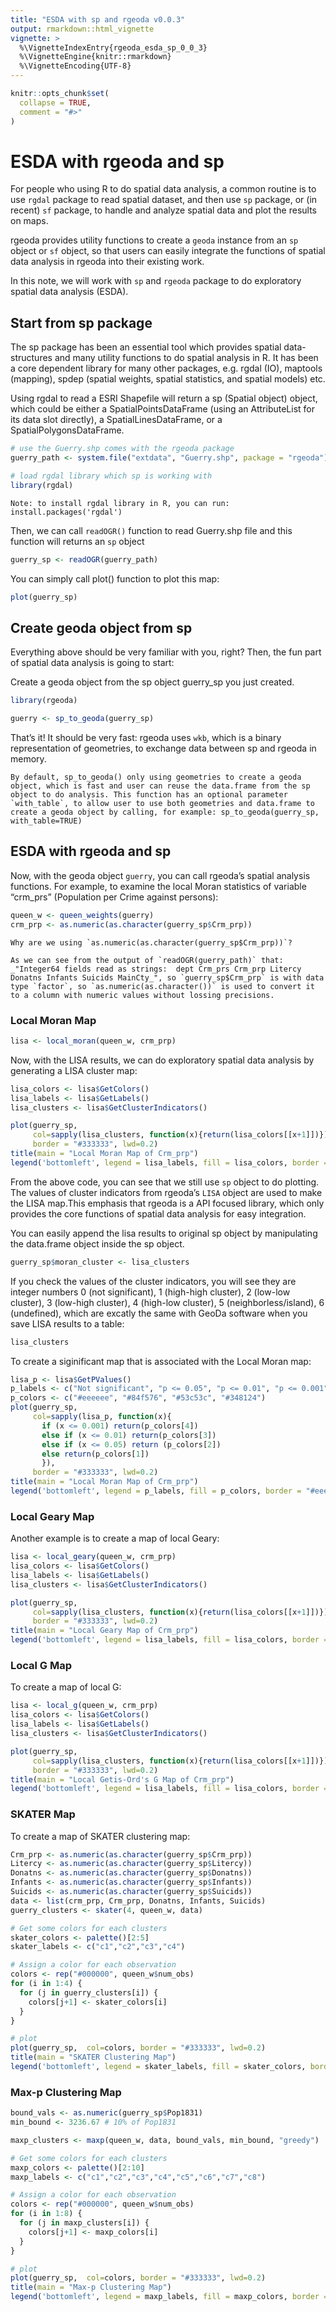 ```yaml
---
title: "ESDA with sp and rgeoda v0.0.3"
output: rmarkdown::html_vignette
vignette: >
  %\VignetteIndexEntry{rgeoda_esda_sp_0_0_3}
  %\VignetteEngine{knitr::rmarkdown}
  %\VignetteEncoding{UTF-8}
---
```


```r
knitr::opts_chunk$set(
  collapse = TRUE,
  comment = "#>"
)
```
# ESDA with rgeoda and sp

For people who using R to do spatial data analysis, a common routine is to use `rgdal` package to read spatial dataset, and then use `sp` package, or (in recent) `sf` package, to handle and analyze spatial data and plot the results on maps.

rgeoda provides utility functions to create a `geoda` instance from an `sp` object or `sf` object, so that users can easily integrate the functions of spatial data analysis in rgeoda into their existing work.

In this note, we will work with `sp` and `rgeoda` package to do exploratory spatial data analysis (ESDA).

## Start from sp package

The sp package has been an essential tool which provides spatial data-structures and many utility functions to do spatial analysis in R. It has been a core dependent library for many other packages, e.g. rgdal (IO), maptools (mapping), spdep (spatial weights, spatial statistics, and spatial models) etc.

Using rgdal to read a ESRI Shapefile will return a sp (Spatial object) object, which could be either a SpatialPointsDataFrame (using an AttributeList for its data slot directly), a SpatialLinesDataFrame, or a SpatialPolygonsDataFrame.

```r
# use the Guerry.shp comes with the rgeoda package
guerry_path <- system.file("extdata", "Guerry.shp", package = "rgeoda")

# load rgdal library which sp is working with
library(rgdal)
```

```block

Note: to install rgdal library in R, you can run: install.packages('rgdal')
```

Then, we can call `readOGR()` function to read Guerry.shp file and this function will returns an `sp` object

```r
guerry_sp <- readOGR(guerry_path)
```

You can simply call plot() function to plot this map:
```r
plot(guerry_sp)
```

## Create geoda object from sp

Everything above should be very familiar with you, right? Then, the fun part of spatial data analysis is going to start:

Create a geoda object from the sp object guerry_sp you just created.

```r
library(rgeoda)

guerry <- sp_to_geoda(guerry_sp)
```

That’s it! It should be very fast: rgeoda uses `wkb`, which is a binary representation of geometries, to exchange data between sp and rgeoda in memory.

```block
By default, sp_to_geoda() only using geometries to create a geoda object, which is fast and user can reuse the data.frame from the sp object to do analysis. This function has an optional parameter `with_table`, to allow user to use both geometries and data.frame to create a geoda object by calling, for example: sp_to_geoda(guerry_sp, with_table=TRUE)
```

## ESDA with rgeoda and sp

Now, with the geoda object `guerry`, you can call rgeoda’s spatial analysis functions. For example, to examine the local Moran statistics of variable “crm_prs” (Population per Crime against persons):

```r
queen_w <- queen_weights(guerry)
crm_prp <- as.numeric(as.character(guerry_sp$Crm_prp))
```

```block
Why are we using `as.numeric(as.character(guerry_sp$Crm_prp))`?

As we can see from the output of `readOGR(guerry_path)` that: _"Integer64 fields read as strings:  dept Crm_prs Crm_prp Litercy Donatns Infants Suicids MainCty_", so `guerry_sp$Crm_prp` is with data type `factor`, so `as.numeric(as.character())` is used to convert it to a column with numeric values without lossing precisions.
```

### Local Moran Map

```r
lisa <- local_moran(queen_w, crm_prp)
```

Now, with the LISA results, we can do exploratory spatial data analysis by generating a LISA cluster map:

```r
lisa_colors <- lisa$GetColors() 
lisa_labels <- lisa$GetLabels()
lisa_clusters <- lisa$GetClusterIndicators()

plot(guerry_sp, 
     col=sapply(lisa_clusters, function(x){return(lisa_colors[[x+1]])}), 
     border = "#333333", lwd=0.2)
title(main = "Local Moran Map of Crm_prp")
legend('bottomleft', legend = lisa_labels, fill = lisa_colors, border = "#eeeeee")
```

From the above code, you can see that we still use `sp` object to do plotting. The values of cluster indicators from rgeoda’s `LISA` object are used to make the LISA map.This emphasis that rgeoda is a API focused library, which only provides the core functions of spatial data analysis for easy integration.

You can easily append the lisa results to original sp object by manipulating the data.frame object inside the sp object.
```r
guerry_sp$moran_cluster <- lisa_clusters
```

If you check the values of the cluster indicators, you will see they are integer numbers 0 (not significant), 1 (high-high cluster), 2 (low-low cluster), 3 (low-high cluster), 4 (high-low cluster), 5 (neighborless/island), 6 (undefined), which are excatly the same with GeoDa software when you save LISA results to a table:

```r
lisa_clusters
```

To create a siginificant map that is associated with the Local Moran map:

```r
lisa_p <- lisa$GetPValues()
p_labels <- c("Not significant", "p <= 0.05", "p <= 0.01", "p <= 0.001")
p_colors <- c("#eeeeee", "#84f576", "#53c53c", "#348124")
plot(guerry_sp, 
     col=sapply(lisa_p, function(x){
       if (x <= 0.001) return(p_colors[4])
       else if (x <= 0.01) return(p_colors[3])
       else if (x <= 0.05) return (p_colors[2])
       else return(p_colors[1])
       }), 
     border = "#333333", lwd=0.2)
title(main = "Local Moran Map of Crm_prp")
legend('bottomleft', legend = p_labels, fill = p_colors, border = "#eeeeee")
```

### Local Geary Map

Another example is to create a map of local Geary:

```r
lisa <- local_geary(queen_w, crm_prp)
lisa_colors <- lisa$GetColors() 
lisa_labels <- lisa$GetLabels()
lisa_clusters <- lisa$GetClusterIndicators()

plot(guerry_sp, 
     col=sapply(lisa_clusters, function(x){return(lisa_colors[[x+1]])}), 
     border = "#333333", lwd=0.2)
title(main = "Local Geary Map of Crm_prp")
legend('bottomleft', legend = lisa_labels, fill = lisa_colors, border = "#eeeeee")
```

### Local G Map

To create a map of local G:
```r
lisa <- local_g(queen_w, crm_prp)
lisa_colors <- lisa$GetColors() 
lisa_labels <- lisa$GetLabels()
lisa_clusters <- lisa$GetClusterIndicators()

plot(guerry_sp, 
     col=sapply(lisa_clusters, function(x){return(lisa_colors[[x+1]])}), 
     border = "#333333", lwd=0.2)
title(main = "Local Getis-Ord's G Map of Crm_prp")
legend('bottomleft', legend = lisa_labels, fill = lisa_colors, border = "#eeeeee")
```

### SKATER Map

To create a map of SKATER clustering map:

```r
Crm_prp <- as.numeric(as.character(guerry_sp$Crm_prp))
Litercy <- as.numeric(as.character(guerry_sp$Litercy))
Donatns <- as.numeric(as.character(guerry_sp$Donatns))
Infants <- as.numeric(as.character(guerry_sp$Infants))
Suicids <- as.numeric(as.character(guerry_sp$Suicids))
data <- list(crm_prp, Crm_prp, Donatns, Infants, Suicids)
guerry_clusters <- skater(4, queen_w, data)

# Get some colors for each clusters
skater_colors <- palette()[2:5]
skater_labels <- c("c1","c2","c3","c4")

# Assign a color for each observation
colors <- rep("#000000", queen_w$num_obs)
for (i in 1:4) {
  for (j in guerry_clusters[i]) {
    colors[j+1] <- skater_colors[i]
  }
}

# plot
plot(guerry_sp,  col=colors, border = "#333333", lwd=0.2)
title(main = "SKATER Clustering Map")
legend('bottomleft', legend = skater_labels, fill = skater_colors, border = "#eeeeee")
```

### Max-p Clustering Map

```r
bound_vals <- as.numeric(guerry_sp$Pop1831)
min_bound <- 3236.67 # 10% of Pop1831

maxp_clusters <- maxp(queen_w, data, bound_vals, min_bound, "greedy")

# Get some colors for each clusters
maxp_colors <- palette()[2:10]
maxp_labels <- c("c1","c2","c3","c4","c5","c6","c7","c8")

# Assign a color for each observation
colors <- rep("#000000", queen_w$num_obs)
for (i in 1:8) {
  for (j in maxp_clusters[i]) {
    colors[j+1] <- maxp_colors[i]
  }
}

# plot
plot(guerry_sp,  col=colors, border = "#333333", lwd=0.2)
title(main = "Max-p Clustering Map")
legend('bottomleft', legend = maxp_labels, fill = maxp_colors, border = "#eeeeee")
```

